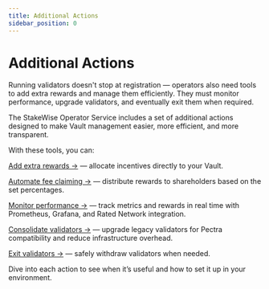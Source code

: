 ```yaml
---
title: Additional Actions
sidebar_position: 0
---
```


# Additional Actions

Running validators doesn't stop at registration — operators also need tools to add extra rewards and manage them efficiently. They must monitor performance, upgrade validators, and eventually exit them when required.

The StakeWise Operator Service includes a set of additional actions designed to make Vault management easier, more efficient, and more transparent.

With these tools, you can:

[Add extra rewards →](./add-extra-rewards) — allocate incentives directly to your Vault.

[Automate fee claiming →](./fee-claiming) — distribute rewards to shareholders based on the set percentages.

[Monitor performance →](./monitoring) — track metrics and rewards in real time with Prometheus, Grafana, and Rated Network integration.

[Consolidate validators →](./consolidate-validators) — upgrade legacy validators for Pectra compatibility and reduce infrastructure overhead.

[Exit validators →](./exit-validators) — safely withdraw validators when needed.

Dive into each action to see when it’s useful and how to set it up in your environment.
